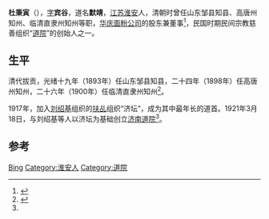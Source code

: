'''杜秉寅'''（{{bd|1854年||1923年|4月4日}}），[[表字|字]]'''宾谷'''，道名'''默靖'''，[[江苏|江苏]][[淮安府|淮安]]人，清朝时曾任山东邹县知县、高唐州知州、临清直隶州知州等职，[[华庆面粉厂|华庆面粉公司]]的股东兼董事<ref name="第17章">{{cite web |title=文史资料选辑 第十四辑 第17章　我参加济南道院的经过 |url=http://www.lhrbszb.com/ReadingZone/StoryInfo/a16a1a43-7a8e-4ee4-a7f3-0fcd1b073e9a?cid=911477EE-9D22-41CE-B2A8-1CDB21871FBA |website=联合网 |accessdate=2020-12-21 }}{{Dead link}}</ref>，民国时期民间宗教慈善组织“[[道院|道院]]”的创始人之一。

== 生平 ==
清代拔贡，光绪十九年（1893年）任山东邹县知县，二十四年（1898年）任高唐州知州，二十六年（1900年）任临清直隶州知州<ref name="人物传二2">{{cite web |title=济南市情资料库》人物库》第一卷 人物传》第一类 人物传(二) |url=http://lib.sdsqw.cn/bin/mse.exe?seachword=&K=b1&A=21&rec=10&run=13 |website=山东省情资料库 |accessdate=2020-07-17 |archive-date=2020-07-18 |archive-url=https://web.archive.org/web/20200718154009/http://lib.sdsqw.cn/bin/mse.exe?seachword=&K=b1&A=21&rec=10&run=13 |dead-url=no }}</ref>。

1917年，加入[[刘绍基_(道院)|刘绍基]]组织的[[扶乩|扶乩]]组织“济坛”，成为其中最年长的道首。1921年3月18日，与刘绍基等人以济坛为基础创立[[济南道院|济南道院]]<ref name="人物传二2"/>。

== 参考 ==
{{reflist|30em}}

[[Category:杜姓|Bing]]
[[Category:淮安人|Category:淮安人]]
[[Category:道院|Category:道院]]
